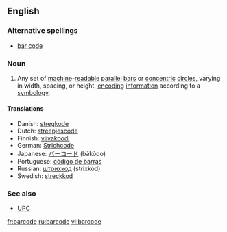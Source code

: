 ==English==
{{wikipedia|bar code}}

===Alternative spellings===
*[[bar code]]

===Noun===
{{en-noun}}

# Any set of [[machine]]-[[readable]] [[parallel]] [[bar]]s or [[concentric]] [[circle]]s, varying in width, spacing, or height, [[encoding]] [[information]] according to a [[symbology]].

====Translations====
*Danish: [[stregkode]]
*Dutch: [[streepjescode]]
*Finnish: [[viivakoodi]]
*German: [[Strichcode]] {{m}}
*Japanese: [[バーコード]] (bākōdo)
*Portuguese: [[código de barras]] {{m}}
*Russian: [[штрихкод]] (strixkód) {{m}}
*Swedish: [[streckkod]] {{c}}

===See also===
*[[UPC]]

[[fr:barcode]]
[[ru:barcode]]
[[vi:barcode]]